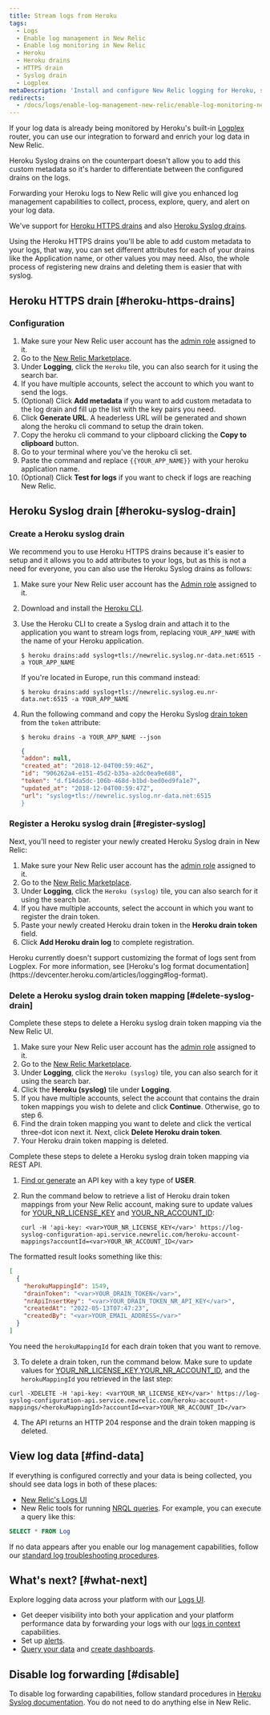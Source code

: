 ```yaml
---
title: Stream logs from Heroku
tags:
  - Logs
  - Enable log management in New Relic
  - Enable log monitoring in New Relic
  - Heroku
  - Heroku drains
  - HTTPS drain
  - Syslog drain
  - Logplex
metaDescription: 'Install and configure New Relic logging for Heroku, so you can use enhanced log management capabilities.'
redirects:
  - /docs/logs/enable-log-management-new-relic/enable-log-monitoring-new-relic/heroku-log-forwarding/
---
```




If your log data is already being monitored by Heroku's built-in
[Logplex](https://devcenter.heroku.com/articles/logplex) router, you can use
our integration to forward and enrich your log data in New Relic.

Heroku Syslog drains on the counterpart doesn't allow you to add this custom
metadata so it's harder to differentiate between the configured drains on the
logs.

Forwarding your Heroku logs to New Relic will give you enhanced log management
capabilities to collect, process, explore, query, and alert on your log data.

We've support for
[Heroku HTTPS drains](https://devcenter.heroku.com/articles/log-drains#https-drains)
and also
[Heroku Syslog drains](https://devcenter.heroku.com/articles/log-drains#syslog-drains).

Using the Heroku HTTPS drains you'll be able to add custom metadata to your
logs, that way, you can set different attributes for each of your drains like
the Application name, or other values you may need. Also, the whole process of
registering new drains and deleting them is easier that with syslog.

## Heroku HTTPS drain [#heroku-https-drains]

### Configuration

1. Make sure your New Relic user account has the [admin role](/docs/accounts/original-accounts-billing/original-users-roles/users-roles-original-user-model/#roles) assigned to it.
2. Go to the [New Relic Marketplace](https://one.newrelic.com/marketplace).
3. Under **Logging**, click the `Heroku` tile, you can also search for it using the search bar.
4. If you have multiple accounts, select the account to which you want to send the logs.
5. (Optional) Click **Add metadata** if you want to add custom metadata to the
log drain and fill up the list with the key pairs you need.
6. Click **Generate URL**. A headerless URL will be generated and shown along
the heroku cli command to setup the drain token.
7. Copy the heroku cli command to your clipboard clicking the **Copy to
clipboard**
button.
8. Go to your terminal where you've the heroku cli set.
9. Paste the command and replace `{{YOUR_APP_NAME}}` with your heroku
application name.
10. (Optional) Click **Test for logs** if you want to check if logs are reaching New Relic.

## Heroku Syslog drain [#heroku-syslog-drain]

### Create a Heroku syslog drain

We recommend you to use Heroku HTTPS drains because it's easier to setup and
it allows you to add attributes to your logs, but as this is not a need for
everyone, you can also use the Heroku Syslog drains as follows:

1. Make sure your New Relic user account has the [Admin role](/docs/accounts/original-accounts-billing/original-users-roles/users-roles-original-user-model/#roles) assigned to it.
2. Download and install the [Heroku CLI](https://devcenter.heroku.com/articles/heroku-cli#download-and-install).
3. Use the Heroku CLI to create a Syslog drain and attach it to the application you want to stream logs from, replacing `YOUR_APP_NAME` with the name of your Heroku application.

   ```shell
   $ heroku drains:add syslog+tls://newrelic.syslog.nr-data.net:6515 -a YOUR_APP_NAME
   ```

   If you're located in Europe, run this command instead:

   ```shell
   $ heroku drains:add syslog+tls://newrelic.syslog.eu.nr-data.net:6515 -a YOUR_APP_NAME
   ```

4. Run the following command and copy the Heroku Syslog [drain token](https://devcenter.heroku.com/articles/log-drains#drain-tokens) from the `token` attribute:

   ```shell
   $ heroku drains -a YOUR_APP_NAME --json
   ```

   ```json
   {
   "addon": null,
   "created_at": "2018-12-04T00:59:46Z",
   "id": "906262a4-e151-45d2-b35a-a2dc0ea9e688",
   "token": "d.f14da5dc-106b-468d-b1bd-bed0ed9fa1e7",
   "updated_at": "2018-12-04T00:59:47Z",
   "url": "syslog+tls://newrelic.syslog.nr-data.net:6515
   }
   ```

### Register a Heroku syslog drain [#register-syslog]

Next, you'll need to register your newly created Heroku Syslog drain in New Relic:

1. Make sure your New Relic user account has the [admin role](/docs/accounts/original-accounts-billing/original-users-roles/users-roles-original-user-model/#roles) assigned to it.
2. Go to the [New Relic Marketplace](https://one.newrelic.com/marketplace).
3. Under **Logging**, click the `Heroku (syslog)` tile, you can also search for it using the search bar.
4. If you have multiple accounts, select the account in which you want to register the drain token.
5. Paste your newly created Heroku drain token in the **Heroku drain token** field.
6. Click **Add Heroku drain log** to complete registration.

<Callout variant="important">
  Heroku currently doesn't support customizing the format of logs sent from Logplex. For more information, see [Heroku's log format documentation](https://devcenter.heroku.com/articles/logging#log-format).
</Callout>

### Delete a Heroku syslog drain token mapping [#delete-syslog-drain]

Complete these steps to delete a Heroku syslog drain token mapping via the New Relic UI.

1. Make sure your New Relic user account has the [admin role](/docs/accounts/original-accounts-billing/original-users-roles/users-roles-original-user-model/#roles) assigned to it.
2. Go to the [New Relic Marketplace](https://one.newrelic.com/marketplace).
3. Under **Logging**, click the `Heroku (syslog)` tile, you can also search for it using the search bar.
4. Click the **Heroku (syslog)** tile under **Logging**.
5. If you have multiple accounts, select the account that contains the drain token mappings you wish to delete and click **Continue**. Otherwise, go to step 6.
6. Find the drain token mapping you want to delete and click the vertical three-dot icon next it. Next, click **Delete Heroku drain token**.
7. Your Heroku drain token mapping is deleted.

Complete these steps to delete a Heroku syslog drain token mapping via REST API.

1. [Find or generate](https://one.newrelic.com/api-keys) an API key with a key type of **USER**.
2. Run the command below to retrieve a list of Heroku drain token mappings from your New Relic account, making sure to update values for [YOUR_NR_LICENSE_KEY](/docs/apis/intro-apis/new-relic-api-keys/#license-key) and [YOUR_NR_ACCOUNT_ID](/docs/accounts/accounts-billing/account-structure/account-id/):


   ```shell
   curl -H 'api-key: <var>YOUR_NR_LICENSE_KEY</var>' https://log-syslog-configuration-api.service.newrelic.com/heroku-account-mappings?accountId=<var>YOUR_NR_ACCOUNT_ID</var>
   ```

The formatted result looks something like this:

   ```json
   [
     {
       "herokuMappingId": 1549,
       "drainToken": "<var>YOUR_DRAIN_TOKEN</var>",
       "nrApiInsertKey": "<var>YOUR_DRAIN_TOKEN_NR_API_KEY</var>",
       "createdAt": "2022-05-13T07:47:23",
       "createdBy": "<var>YOUR_EMAIL_ADDRESS</var>"
     }
   ]
   ```

   You need the `herokuMappingId` for each drain token that you want to remove.

 3. To delete a drain token, run the command below. Make sure to update values for [YOUR_NR_LICENSE_KEY](https://docs.newrelic.com/docs/apis/intro-apis/new-relic-api-keys/#license-key),[YOUR_NR_ACCOUNT_ID](https://docs.newrelic.com/docs/accounts/accounts-billing/account-structure/account-id/), and the `herokuMappingId` you retrieved in the last step:

   ```shell
   curl -XDELETE -H 'api-key: <varYOUR_NR_LICENSE_KEY</var>' https://log-syslog-configuration-api.service.newrelic.com/heroku-account-mappings/<herokuMappingId>?accountId=<var>YOUR_NR_ACCOUNT_ID</var>
   ```
 4. The API returns an HTTP 204 response and the drain token mapping is deleted.

## View log data [#find-data]

If everything is configured correctly and your data is being collected, you should see data logs in both of these places:

* [New Relic's Logs UI](https://one.newrelic.com/launcher/logger.log-launcher)
* New Relic tools for running [NRQL queries](/docs/chart-builder/use-chart-builder/choose-data/use-advanced-nrql-mode-specify-data). For example, you can execute a query like this:

```sql
SELECT * FROM Log
```

If no data appears after you enable our log management capabilities, follow our [standard log troubleshooting procedures](/docs/logs/log-management/troubleshooting/no-log-data-appears-ui/).

## What's next? [#what-next]

Explore logging data across your platform with our [Logs UI](/docs/logs/log-management/ui-data/use-logs-ui/).

* Get deeper visibility into both your application and your platform performance data by forwarding your logs with our [logs in context](/docs/logs/enable-log-management-new-relic/configure-logs-context/configure-logs-context-apm-agents/) capabilities.
* Set up [alerts](/docs/alerts-applied-intelligence/new-relic-alerts/alert-conditions/create-alert-conditions/).
* [Query your data](/docs/query-your-data/explore-query-data/get-started/introduction-querying-new-relic-data/) and [create dashboards](/docs/query-your-data/explore-query-data/dashboards/introduction-dashboards/).

## Disable log forwarding [#disable]

To disable log forwarding capabilities, follow standard procedures in [Heroku Syslog documentation](https://devcenter.heroku.com/articles/log-drains#syslog-drains). You do not need to do anything else in New Relic.
